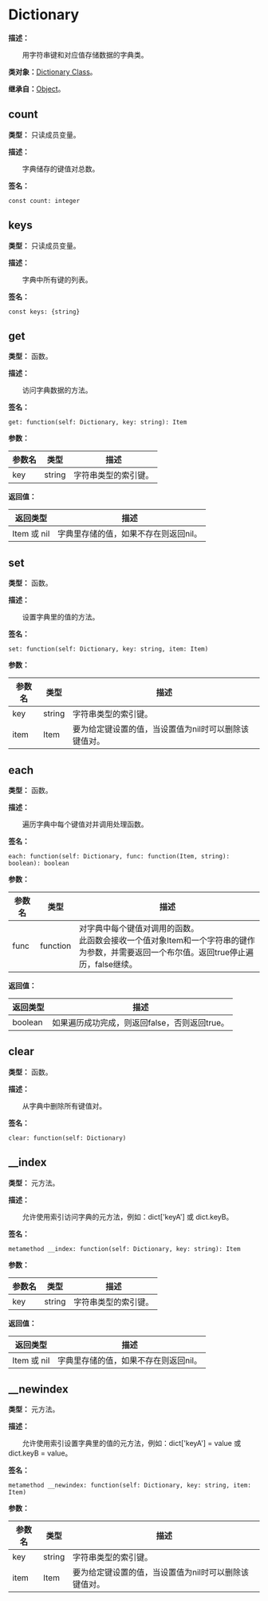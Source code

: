 
# Dictionary

**描述：**

&emsp;&emsp;用字符串键和对应值存储数据的字典类。

**类对象：**[Dictionary Class](/docs/api/Class%20Object/Dictionary)。

**继承自：**[Object](/docs/api/Class/Object)。

## count

**类型：** 只读成员变量。

**描述：**

&emsp;&emsp;字典储存的键值对总数。

**签名：**
```tl
const count: integer
```

## keys

**类型：** 只读成员变量。

**描述：**

&emsp;&emsp;字典中所有键的列表。

**签名：**
```tl
const keys: {string}
```

## get

**类型：** 函数。

**描述：**

&emsp;&emsp;访问字典数据的方法。

**签名：**
```tl
get: function(self: Dictionary, key: string): Item
```

**参数：**

| 参数名 | 类型 | 描述 |
| --- | --- | --- |
| key | string | 字符串类型的索引键。 |

**返回值：**

| 返回类型 | 描述 |
| --- | --- |
| Item 或 nil | 字典里存储的值，如果不存在则返回nil。 |

## set

**类型：** 函数。

**描述：**

&emsp;&emsp;设置字典里的值的方法。

**签名：**
```tl
set: function(self: Dictionary, key: string, item: Item)
```

**参数：**

| 参数名 | 类型 | 描述 |
| --- | --- | --- |
| key | string | 字符串类型的索引键。 |
| item | Item | 要为给定键设置的值，当设置值为nil时可以删除该键值对。 |

## each

**类型：** 函数。

**描述：**

&emsp;&emsp;遍历字典中每个键值对并调用处理函数。

**签名：**
```tl
each: function(self: Dictionary, func: function(Item, string): boolean): boolean
```

**参数：**

| 参数名 | 类型 | 描述 |
| --- | --- | --- |
| func | function | 对字典中每个键值对调用的函数。<br/>此函数会接收一个值对象Item和一个字符串的键作为参数，并需要返回一个布尔值。返回true停止遍历，false继续。 |

**返回值：**

| 返回类型 | 描述 |
| --- | --- |
| boolean | 如果遍历成功完成，则返回false，否则返回true。 |

## clear

**类型：** 函数。

**描述：**

&emsp;&emsp;从字典中删除所有键值对。

**签名：**
```tl
clear: function(self: Dictionary)
```

## __index

**类型：** 元方法。

**描述：**

&emsp;&emsp;允许使用索引访问字典的元方法，例如：dict['keyA'] 或 dict.keyB。

**签名：**
```tl
metamethod __index: function(self: Dictionary, key: string): Item
```

**参数：**

| 参数名 | 类型 | 描述 |
| --- | --- | --- |
| key | string | 字符串类型的索引键。 |

**返回值：**

| 返回类型 | 描述 |
| --- | --- |
| Item 或 nil | 字典里存储的值，如果不存在则返回nil。 |

## __newindex

**类型：** 元方法。

**描述：**

&emsp;&emsp;允许使用索引设置字典里的值的元方法，例如：dict['keyA'] = value 或 dict.keyB = value。

**签名：**
```tl
metamethod __newindex: function(self: Dictionary, key: string, item: Item)
```

**参数：**

| 参数名 | 类型 | 描述 |
| --- | --- | --- |
| key | string | 字符串类型的索引键。 |
| item | Item | 要为给定键设置的值，当设置值为nil时可以删除该键值对。 |